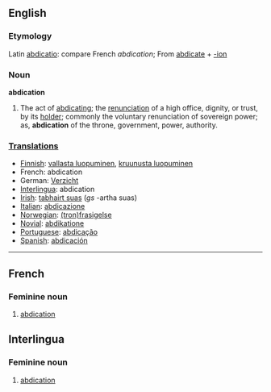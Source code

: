 {{Wikisource1911Enc|Abdication}}
==English==

===Etymology===
Latin [[abdicatio]]: compare French ''abdication''; From [[abdicate]] + [[-ion]]

===Noun===
'''abdication'''
# The act of [[abdicating]]; the [[renunciation]] of a high office, dignity, or trust, by its [[holder]]; commonly the voluntary renunciation of sovereign power; as, '''abdication''' of the throne, government, power, authority.

===[[Translation]]s===
*[[Finnish]]: [[vallasta luopuminen]], [[kruunusta luopuminen]]
*French: abdication {{f}}
*German: [[Verzicht]]
*[[Interlingua]]: abdication {{f}}
*[[Irish]]: [[tabhairt suas]] {{f}} (''gs'' -artha suas)
*[[Italian]]: [[abdicazione]] {{f}}
*[[Norwegian]]: [[(tron)frasigelse]] {{c}}
*[[Novial]]: [[abdikatione]]
*[[Portuguese]]: [[abdicação]] {{f}}
*[[Spanish]]: [[abdicación]] {{f}}

----

==French==
===Feminine noun===
# [[abdication#English|abdication]]

==Interlingua==
===Feminine noun===
# [[abdication#English|abdication]]